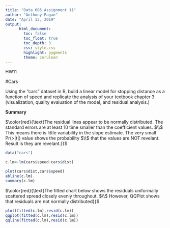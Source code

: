 ```yaml
---
title: "Data 605 Assignment 11"
author: "Anthony Pagan"
date: "April 13, 2019"
output: 
      html_document:
        toc: false
        toc_float: true
        toc_depth: 3
        css: style.css
        highlight: pygments
        theme: cerulean
---
```


HW11

#Cars

Using the "cars" dataset in R, build a linear model for stopping distance as a function of speed and replicate the analysis of your textbook chapter 3 (visualization, quality evaluation of the model, and residual analysis.)


**Summary**

$\color{red}{\text{The residual lines appear to be normally distributed. The standard errors are at least 10 time smaller than the coefficient values. $\\$ This means there is little variability in the slope estimate. The very small Pr(>|t|) value shows the probability $\\$ that the values are NOT revelant. Result is they are revelant.}}$

```r
data("cars")

c.lm<-lm(cars$speed~cars$dist)

plot(cars$dist,cars$speed)
abline(c.lm)
summary(c.lm)

``` 


$\color{red}{\text{The fitted chart below shows the residuals uniformally scattered spread closely evenly throughout. $\\$ However, QQPlot shows that residuals are not normally distributed}}$

```r
plot(fitted(c.lm),resid(c.lm))
qqplot(fitted(c.lm),resid(c.lm))
qqline(fitted(c.lm),resid(c.lm))
```


